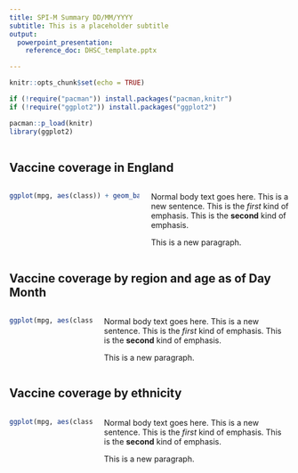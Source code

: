 ```yaml
---
title: SPI-M Summary DD/MM/YYYY
subtitle: This is a placeholder subtitle
output: 
  powerpoint_presentation:
    reference_doc: DHSC_template.pptx

---
```


```r
knitr::opts_chunk$set(echo = TRUE)

if (!require("pacman")) install.packages("pacman,knitr")
if (!require("ggplot2")) install.packages("ggplot2")

pacman::p_load(knitr)
library(ggplot2)
  
```


## Vaccine coverage in England

:::::::::::::: {.columns}
::: {.column}
```r
ggplot(mpg, aes(class)) + geom_bar(aes(fill = drv)) + scale_colour_dhsc_d(aesthetics = c("fill", "colour"))
```
:::
::: {.column}
Normal body text goes here. This is a new sentence. This is the *first* kind of emphasis. This is the **second** kind of emphasis.

This is a new paragraph.
:::
::::::::::::::

## Vaccine coverage by region and age as of Day Month

:::::::::::::: {.columns}
::: {.column}
```r
ggplot(mpg, aes(class)) + geom_bar(aes(fill = drv))
```
:::
::: {.column}
Normal body text goes here. This is a new sentence. This is the *first* kind of emphasis. This is the **second** kind of emphasis.

This is a new paragraph.
:::
::::::::::::::

## Vaccine coverage by ethnicity

:::::::::::::: {.columns}
::: {.column}
```r
ggplot(mpg, aes(class)) + geom_bar(aes(fill = drv))
```
:::
::: {.column}
Normal body text goes here. This is a new sentence. This is the *first* kind of emphasis. This is the **second** kind of emphasis.

This is a new paragraph.
:::
::::::::::::::
